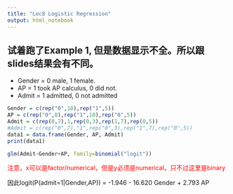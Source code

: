 ```yaml
---
title: "Lec8 Logistic Regression"
output: html_notebook
---
```


## 试着跑了Example 1, 但是数据显示不全。所以跟slides结果会有不同。
* Gender = 0 male, 1 female.
* AP = 1 took AP calculus, 0 did not.
* Admit = 1 admitted, 0 not admitted
```r
Gender = c(rep("0",18),rep("1",5))
AP = c(rep("0",8),rep("1",10),rep("0",5))
Admit = c(rep(0,7),1,rep(0,3),rep(1,7),rep(0,5))
#Admit = c(rep("0",7),"1",rep("0",3),rep("1",7),rep("0",5))
data1 = data.frame(Gender, AP, Admit)
print(data1)
```
```r
glm(Admit~Gender+AP, family=binomial("logit"))
```
<span style="color:red">注意，x可以是factor/numerical，但是y必须是numerical，只不过这里是binary</span>

因此logit(P(admit=1|Gender,AP)) = -1.946 - 16.620 Gender + 2.793 AP



